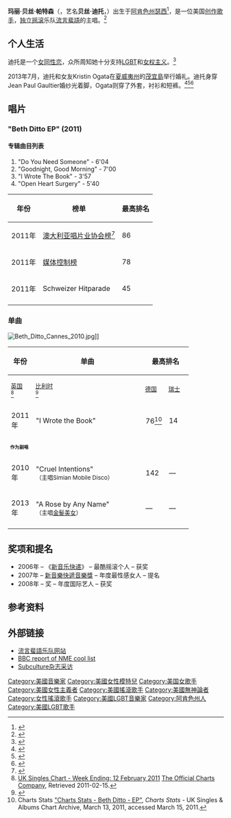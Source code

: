 {{noteTA
|1=zh-hans:乐队; zh-hant:樂團; zh-hk:樂隊;
|2=zh-hans:戛纳;zh-hk:康城;zh-tw:坎城;
|3=zh-hans:电影节;zh-hk:影展;zh-tw:電影節;
}}
{{Infobox musical artist
| name                = 贝丝·迪托<br>Beth Ditto
| image               = Beth Ditto - 2018153161803 2018-06-02 Rock am Ring - 1D X MK II - 0241 - B70I1548 (cropped).jpg
| caption             = 贝丝·迪托在2018年
| image_size          = 
| background          = solo_singer
| alias               = 
| birth_date          = {{birth date and age|1981|2|19}}
| death_date          = 
| Origin              = {{USA}}[[阿肯色州|阿肯色州]][[瑟西_(阿肯色州)|瑟西]]
| instrument          = [[歌唱|主唱]]
| genre               = [[独立摇滚|独立摇滚]]，[[後龐克|後龐克]]，[[流行電音|流行電音]]
| occupation          = 
| years_active        = 
| label               = 
| Associated_acts     = [[流言蜚語|流言蜚語]]
| website             = 
| notable_instruments = 
}}

'''玛丽·贝丝·帕特森'''（{{lang-en|Mary Beth Patterson}}，艺名'''贝丝·迪托'''，{{bd|1981年|2月19日|catIdx=D}}）出生于[[阿肯色州|阿肯色州]][[瑟西_(阿肯色州)|瑟西]]<ref>{{cite web|title=Beth Ditto|url=http://www.emusic.com/listen/#/artist/beth-ditto/11730295/|publisher=emusic|accessdate=2012-07-15|archive-date=2011-07-28|archive-url=https://web.archive.org/web/20110728162248/http://www.emusic.com/listen/#/artist/beth-ditto/11730295/|dead-url=no}}</ref>，是一位美国[[唱作人|创作歌手]]，[[独立摇滚|独立摇滚]]乐队[[流言蜚語|流言蜚語]]的主唱。<ref>{{cite web |url=http://www.gossipyouth.com/lebio.html |title=Bio |accessdate=2008-03-06 |publisher=The Gossip official website |archiveurl=https://web.archive.org/web/20071022041410/http://www.gossipyouth.com/lebio.html |archivedate=2007-10-22 |deadurl=yes }}</ref>

==个人生活==
迪托是一个[[女同性恋|女同性恋]]，众所周知她十分支持[[LGBT|LGBT]]和[[女权主义|女权主义]]。<ref>{{cite news|url=http://music.guardian.co.uk/pop/story/0,,2098486,00.html|title=What would Beth Ditto do?|accessdate=2008-03-06|date=2007-06-08|author=Beth Ditto|publisher=The Guardian|location=London|archive-date=2007-07-15|archive-url=https://web.archive.org/web/20070715101015/http://music.guardian.co.uk/pop/story/0,,2098486,00.html|dead-url=no}}</ref>

2013年7月，迪托和女友Kristin Ogata在[[夏威夷州|夏威夷州]]的[[茂宜島|茂宜島]]举行婚礼。迪托身穿Jean Paul Gaultier婚纱光着脚，Ogata则穿了外套，衬衫和短裤。<ref>{{cite news |url=http://www.independent.co.uk/arts-entertainment/music/news/the-gossips-beth-ditto-is-talk-of-the-town-singer-marries-longterm-girlfriend-kristin-ogata-8730852.html |title=The Gossip's Beth Ditto is talk of the town: Singer marries long-term girlfriend Kristin Ogata |newspaper=The Independent |date=2013-07-24 |accessdate=2013-07-25 |archive-date=2015-09-24 |archive-url=https://web.archive.org/web/20150924222321/http://www.independent.co.uk/arts-entertainment/music/news/the-gossips-beth-ditto-is-talk-of-the-town-singer-marries-longterm-girlfriend-kristin-ogata-8730852.html |dead-url=no }}</ref><ref>{{cite news |url=http://www.huffingtonpost.com/2013/07/24/beth-ditto-marries-kristin-ogata_n_3643966.html |title=Beth Ditto Of Gossip Marries Kristin Ogata, Longtime Girlfriend, In Hawaiian Wedding |newspaper=The Huffington Post |first=Cavan |last=Sieczkowski |date=2013-07-24 |accessdate=2013-07-25 |archive-date=2016-01-05 |archive-url=https://web.archive.org/web/20160105021020/http://www.huffingtonpost.com/2013/07/24/beth-ditto-marries-kristin-ogata_n_3643966.html |dead-url=no }}</ref><ref>{{cite news |url=http://www.dailymail.co.uk/tvshowbiz/article-2375832/The-Gossips-Beth-Ditto-marries-girlfriend-Kristin-Ogata.html |title=Wedding belles! Barefoot Beth Ditto wears her dream Jean Paul Gaultier gown as she marries girlfriend Kristin Ogata |newspaper=Daily Mail |date=2013-07-24 |accessdate=2013-07-25 |archive-date=2020-12-01 |archive-url=https://web.archive.org/web/20201201001935/https://www.dailymail.co.uk/tvshowbiz/article-2375832/The-Gossips-Beth-Ditto-marries-girlfriend-Kristin-Ogata.html |dead-url=no }}</ref>

==唱片==

==="Beth Ditto EP" (2011)===

====专辑曲目列表====
# "Do You Need Someone" - 6'04
# "Goodnight, Good Morning" - 7'00
# "I Wrote The Book" - 3'57
# "Open Heart Surgery" - 5'40

{| class="wikitable"
|-
! 年份
! 榜单
! 最高排名
|-
| 2011年
| [[澳大利亚唱片业协会榜|澳大利亚唱片业协会榜]]<ref>{{Cite web |url=http://pandora.nla.gov.au/pan/23790/20110530-1606/Issue1098.pdf |title=存档副本 |access-date=2013-07-26 |archive-date=2019-04-16 |archive-url=https://web.archive.org/web/20190416143011/http://pandora.nla.gov.au/pan/23790/20110530-1606/Issue1098.pdf |dead-url=no }}</ref>
| 86
|-
| 2011年
| [[媒体控制榜|媒体控制榜]]
| 78
|-
| 2011年
| Schweizer Hitparade
| 45
|-
|}

===单曲===
[[File:Beth_Ditto_Cannes_2010.jpg|thumb]]]]
{| class="wikitable plainrowheaders" style="text-align:center;"
! scope="col" rowspan="2"| 年份
! scope="col" rowspan="2" style="width:15em;"| 单曲
! scope="col" colspan="4"| 最高排名
! scope="col" rowspan="2"| 专辑
|-
! scope="col" style="width:3em;font-size:85%;"|[[英國單曲排行榜|英国]]<br><ref name="Chart">[http://www.theofficialcharts.com/archive-chart/_/1/2011-02-12/ UK Singles Chart - Week Ending: 12 February 2011] {{Wayback|url=http://www.theofficialcharts.com/archive-chart/_/1/2011-02-12/ |date=20120103105042 }} [[The_Official_Charts_Company|The Official Charts Company]], Retrieved 2011-02-15.</ref>
! scope="col" style="width:3em;font-size:85%;"|[[比利时|比利时]]<br><ref>{{Cite web |url=http://www.ultratop.be/nl/showitem.asp?interpret=Beth+Ditto&titel=I+Wrote+the+Book&cat=s |title=存档副本 |access-date=2013-07-26 |archive-date=2012-10-26 |archive-url=https://web.archive.org/web/20121026130352/http://www.ultratop.be/nl/showitem.asp?interpret=Beth+Ditto&titel=I+Wrote+the+Book&cat=s |dead-url=no }}</ref>
! scope="col" style="width:3em;font-size:85%;"|[[媒体控制榜|德国]]<br>
! scope="col" style="width:3em;font-size:85%;"|[[瑞士|瑞士]]<br>
|-
| rowspan="1"|2011年
! scope="row"|"I Wrote the Book"
| 76<ref>Charts Stats [https://archive.is/20120722094644/http://www.chartstats.com/release.php?release=50026 "Charts Stats - Beth Ditto - EP"], ''Charts Stats'' - UK Singles & Albums Chart Archive, March 13, 2011, accessed March 15, 2011.</ref>
| 14
| 24
| 59
| rowspan="1"| ''Beth Ditto EP''
|-
| colspan="7" style="font-size: 8pt" bgcolor="#f2f2f2"| '''作为副唱'''
|-
| 2010年
! scope="row"|"Cruel Intentions"<br><small>（主唱Simian Mobile Disco）</small>
| 142
| —
| —
| —
| ''Temporary Pleasure''
|-
| 2013年
! scope="row"|"A Rose by Any Name"<br><small>（主唱[[金髮美女|金髮美女]]）</small>
| —
| —
| —
| —
| ''Ghosts of Download''
|-
|}

==奖项和提名==

* 2006年 – 《[[新音乐快递|新音乐快递]]》 – 最酷摇滚个人 – 获奖
* 2007年 – [[新音樂快遞音樂獎|新音樂快遞音樂獎]] – 年度最性感女人 – 提名
* 2008年 – {{link-en|魅力 (杂志)|Glamour (magazine)|魅力杂志}}奖 – 年度国际艺人 – 获奖

{{clear}}

==参考资料==
{{reflist|2}}

==外部链接==
{{commons category|Beth Ditto}}
*[https://web.archive.org/web/20051029031054/http://www.gossipyouth.com/ 流言蜚語乐队网站]
*[http://news.bbc.co.uk/1/hi/entertainment/6172794.stm BBC report of NME cool list] {{Wayback|url=http://news.bbc.co.uk/1/hi/entertainment/6172794.stm |date=20090524085047 }}
*[http://www.subculturemagazine.com/interviewdetails.php?id=43 Subculture杂志采访] {{Wayback|url=http://www.subculturemagazine.com/interviewdetails.php?id=43 |date=20120216064515 }}

{{DEFAULTSORT:Ditto, Beth}}
[[Category:美國音樂家|Category:美國音樂家]]
[[Category:美國女性模特兒|Category:美國女性模特兒]]
[[Category:美国女歌手|Category:美国女歌手]]
[[Category:美國女性主義者|Category:美國女性主義者]]
[[Category:美國搖滾歌手|Category:美國搖滾歌手]]
[[Category:美國無神論者|Category:美國無神論者]]
[[Category:女性搖滾歌手|Category:女性搖滾歌手]]
[[Category:美國LGBT音樂家|Category:美國LGBT音樂家]]
[[Category:阿肯色州人|Category:阿肯色州人]]
[[Category:美國LGBT歌手|Category:美國LGBT歌手]]